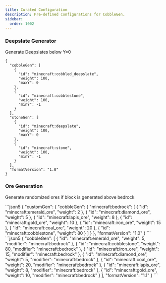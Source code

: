 ```yaml
---
title: Curated Configuration
description: Pre-defined Configurations for CobbleGen.
sidebar:
  order: 1002
---
```



### Deepslate Generator

Generate Deepslates below Y=0

```json5
{
  "cobbleGen": [
    {
      "id": "minecraft:cobbled_deepslate",
      "weight": 100,
      "maxY": 0
    },
    {
      "id": "minecraft:cobblestone",
      "weight": 100,
      "minY": -1
    }
  ],
  "stoneGen": [
    {
      "id": "minecraft:deepslate",
      "weight": 100,
      "maxY": 0
    },
    {
      "id": "minecraft:stone",
      "weight": 100,
      "minY": -1
    }
  ],
  "formatVersion": "1.0"
}
```

### Ore Generation

Generate randomized ores if block is generated above bedrock

<Tabs>
	<TabItem label="Format v1.0">
  ```json5
  {
    "customGen": {
      "cobbleGen": {
        "minecraft:bedrock": [
          {
            "id": "minecraft:emerald_ore",
            "weight": 2
          },
          {
            "id": "minecraft:diamond_ore",
            "weight": 5
          },
          {
            "id": "minecraft:lapis_ore",
            "weight": 8
          },
          {
            "id": "minecraft:gold_ore",
            "weight": 10
          },
          {
            "id": "minecraft:iron_ore",
            "weight": 15
          },
          {
            "id": "minecraft:coal_ore",
            "weight": 20
          },
          {
            "id": "minecraft:cobblestone",
            "weight": 80
          }
        ]
      }
    },
    "formatVersion": "1.0"
  }
  ```
  </TabItem>
	<TabItem label="Format v1.1">
  ```json5
  {
    "cobbleGen": [
      {
        "id": "minecraft:emerald_ore",
        "weight": 5,
        "modifier": "minecraft:bedrock"
      },
      {
        "id": "minecraft:cobblestone",
        "weight": 80,
        "modifier": "minecraft:bedrock"
      },
      {
        "id": "minecraft:iron_ore",
        "weight": 15,
        "modifier": "minecraft:bedrock"
      },
      {
        "id": "minecraft:diamond_ore",
        "weight": 5,
        "modifier": "minecraft:bedrock"
      },
      {
        "id": "minecraft:coal_ore",
        "weight": 20,
        "modifier": "minecraft:bedrock"
      },
      {
        "id": "minecraft:lapis_ore",
        "weight": 8,
        "modifier": "minecraft:bedrock"
      },
      {
        "id": "minecraft:gold_ore",
        "weight": 10,
        "modifier": "minecraft:bedrock"
      }
    ],
    "formatVersion": "1.1"
  }
  ```
  </TabItem>
</Tabs>
